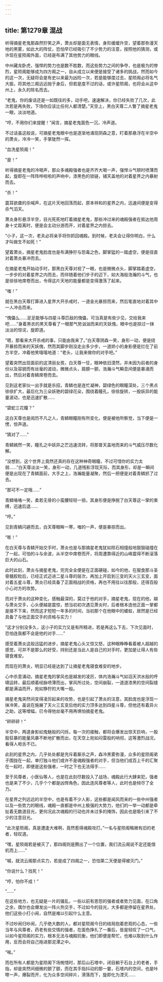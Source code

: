 ```yaml
---
---
---
```

title: 第1279章 混战
---



听得摘星老鬼那森然狞笑之声，萧炎却是面无表情，身形缓缓升空，望着那弥漫天地的黑雾，如此大的阵仗，恐怕早已经吸引了不少势力的注意，按照他的猜测，或许现在星陨阁外面，已经是布满了其他势力的眼线。

中州藏龙卧虎，强悍的势力也是数不胜数，而这些势力之间的争夺，也是极为的惨烈，星陨阁能够成为四方阁之一，自从成立以来便是接受了诸多的挑战，然而如今的这一次，无疑将会是有史以来最为凶险一次，若是能够度过去，星陨阁必将名气大振，将其他三阁远远抛于身后，但若是度不过的话，或许星陨阁，也将会从这中州上，永久的除名而去。

“老鬼，你的废话还是一如既往的多，动手吧，速速解决，你已经失败了几次，此次若是再失败，下场你应该比任何人都清楚。”天空上，黑白天尊二人瞥了摘星老鬼一眼，淡淡地道。

“哼，不用你们来提醒！”闻言，摘星老鬼面色一沉，冷声道。

不过话虽这般说，可摘星老鬼眼中也是逐渐地涌现阴森之意，盯着那悬浮在半空中的萧炎，冷冷一笑，手掌陡然一挥。

“血洗星陨阁！”

“是！”

听得摘星老鬼的冷喝声，那众多魂殿强者也是齐齐大喝一声，强悍斗气顿时喷薄而起，旋即在一阵阵哗啦啦的声响中，漆黑色的锁链，铺天盖地的对着星界之内暴射而去。

“杀！”

震耳欲聋的杀喊声，在这片天地回荡而起，原本祥和的星界之内，迅速间便是变得杀气滔天。

萧炎身形悬浮半空，目光死死地盯着摘星老鬼，那些冲过来的魂殿强者在抵达他周身十丈距离时，便是会主动分游而开，对着星界之内掠去。

“小子，这一次，老夫必将亲手将你抓回魂殿。到时候，老夫会让得你明白，什么才叫做生不如死！”

望着萧炎，摘星老鬼脸庞也是布满狰狞与怨毒之色，脚掌猛的一踏虚空，便是径直对着萧炎暴冲而去。

在摘星老鬼开始动手时，那黑白天尊对视了一眼，也是微微点头，脚掌踏着虚空，一步步的对着星界之内而去，而伴随着他们步子的迈下，如大海般浩瀚的斗气，也是徐徐地席卷而出，令得这片天地的能量都是变得激荡了起来。

“嗤！”

就在黑白天尊打算进入星界大开杀戒时，一道金光暴掠而来，然后笔直地对着其中一人冲击而来。

“傀儡么……足足能够与四星斗尊匹敌的傀儡，可当真是有些少见，交给我来吧……”身着黑衣的黑天尊看了一眼那气势汹汹而来的天妖傀，眼中也是掠过一抹淡淡的惊诧，旋即道。

“嗯，那看来大开杀戒的事，只能由我来了。”白天尊阴森一笑，身形一动，便是绕开暴掠而来的天妖傀，然而其脚步刚没走出多少步，一道娇小的身影便是拦在了前方半空，冲着他笑嘻嘻地道：“老头，让我来做你的对手吧。”

望着突然出现面前的这清丽女孩，白天尊一怔，眼神依旧漠然，并未因为前者的身份以及容貌而有丝毫的波动，微微点头，肩膀一颤，浩瀚斗气瞬息间便是暴涌而出，然后对着青鳞席卷而去。

见到这老家伙一出手就是杀招，青鳞也是连忙凝神，碧绿色的眼瞳深处，三个黑点徐徐扩大，最后化为三朵妖艳的碧绿花朵，围绕着瞳孔，徐徐旋转，一股妖异的能量波动，也是迅速扩散……

“碧蛇三花瞳？”

这白天尊也是阅历不凡之人，青鳞眼瞳刚有所变化，便是被他所察觉，当下便是一愣，惊声道。

“猜对了……”

青鳞嫣然一笑，瞳孔之中妖异之芒迅速流转，将那普天盖地而来的斗气威压尽数化解。

“没想到，这个世界上竟然还真的存在这种神奇眼瞳，不过可惜你的实力太弱……”白天尊淡淡一笑，身形一动，几道残影浮现天际，而其身形，却是一瞬间便是出现在了青鳞面前，大手之上，浩瀚能量凝聚，然后一把便是对着青鳞抓了过去。

“那可不一定哦……”

青鳞咯咯一笑，柔若无骨的小蛮腰轻轻一扭，其身形便是挣脱了白天尊这一掌的束缚，迅速后退……

“哼。”

见到青鳞闪避而去，白天尊眼眸一寒，嗤的一声，便是暴掠而出。

“嘭！”

在白天尊与青鳞开始交手时，萧炎也是与那摘星老鬼犹如陨石相撞般地狠狠碰撞在了一起，可怕的斗与余波，从半空中席卷而开，将周遭靠得近的山峰震得不断滚落巨大的山石。

此时此刻，萧炎与摘星老鬼，完完全全便是在正面硬碰，如今的他，在服食那斗圣骨髓胶粒后，已经正式迈进二星斗尊的层次，再加上开启到三变的天火三玄变，面对着五星斗尊，萧炎已经具备了正面相战的资格，再也不用往以往那般，还得百般小心对方的攻势。

而对于萧炎的这种变化，感触最深的，莫过于他的对手，摘星老鬼，现在的他，越与萧炎交手，心头便越是震惊，想当初初次遇见萧炎时，后者根本连他正面一掌都是接不下来，然而这才短短一年多的时间，当初那个在他眼中的蝼蚁，居然是已经具备了与他正面交手的资格与实力！

“这才分别没多久，这小子的实力又是有所精进，若是再这么下去，下次见面时，恐怕连我都不会是他的对手……”

感受着萧炎这般迅猛的进步，摘星老鬼心头又惊又怒，这种眼睁睁看着被人超越的感觉，可并不是那么的好受，持别还是当此人是自己的对手时，更加是让得人有些寝食难安。

而现在的萧炎，明显已经是达到了让摘星老鬼寝食难安的地步。

心中杀意涌动，摘星老鬼的掌风也是越发的凌厉，体内浩瀚斗气如滔天洪水般的呼啸运转，最后顺着经脉喷薄而出，掌风所过处，空间崩裂，一道道漆黑的空间裂缝都是满溢而开，宛如狰狞的大嘴一般。

摘星老鬼突然间变得凌厉起来的攻势，也是引起了萧炎的注意，其脸庞也是浮现一抹冷笑，虽说在施展了天火三玄变后他的实力顶多达到四星斗尊，但他还有着异火之助，这等增幅，已令得他丝毫不用再惧怕摘星老鬼。

“砰砰砰！”

半空中，两道身影如鬼魅般的闪烁，每一次的接触，都将会爆发出惊天巨响，一股股狂暴的能量风暴不断地扩散而出，在天空上宛如闷雷般的响彻，这等激烈战况，看得人咂舌不已。

此刻的星界之内，几乎处处都是充斥着厮杀之声，森冷黑雾弥漫，众多的星陨阁弟子围拢在一起，单打独斗他们或许不是魂殿强者的对手，但当他们成百上千的汇聚在一起时，即便是这些强者，一时之下也无法得手……

至于风尊者，小医仙等人，也是在此刻尽数投入了战场，魂殿此行大肆来犯，强者也是来了不少，几乎个个都是凶悍角色，因此连风尊者等人，此时也是倾尽了全力。

在星界之列远远的半空中，也是有着不少人影，这些都是闻风而来的一些中州强者以及一些势力的眼线，魂殿一直都是中州上极强的大势力，他们的一举一动都是牵扯着无数道目光，更何况此次魂殿的行动也并未过多的掩饰，因此也是吸引来了不少的注意目光。

“此次星陨阁，真是遭逢大难啊，竟然惹得魂殿攻打。”一名与星陨阁略微有旧的老者，轻叹道。

“嘿，星陨阁若是被灭了，那四阁则是腾出了一个位置，我们流云阁说不定还能借机而上……”

“嘁，就流云阁那点实力，若是成了四阁之一，恐怕第二天便是得被灭门。”

“你说什么？找死！”

“哼，怕你不成！”

“……”

在这些地方，也无疑是一片的骚乱，一些以前有恩怨的强者或者势力见面，在口角之余，偶尔也会爆发出一阵火热交手，不过如今的目光，大多都是停留在星界处，他们这些小打小闹，自然是难以引起什么主意。

不过吵闹归吵闹，几乎绝大数的人，都对星陨阁今日的结局抱着悲观的心态，一些当年与风尊者，药老有些交情的强者，在面色挣扎了一番后，皆是轻叹了一口气，以如今星陨阁的实力，根本无法与魂殿抗衡，他们即便是帮忙，也难以取到什么作用，反而会将自己拖进那泥潭之中。

“唉。”

而在所有人都是为星陨阁下场惋惜时，那后山石塔中，闭目躺于石台上的老者，手指，却是突然间细微的颤了颤，而在其手指抖动的那一霎，石塔内的空间，也是咔嚓一声，爆裂而开，化为众多空间碎片，滑落而下，旋即化为湮灭……